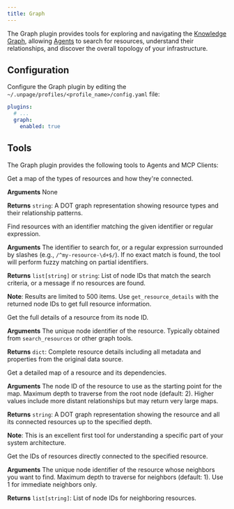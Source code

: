 ```yaml
---
title: Graph
---
```


The Graph plugin provides tools for exploring and navigating the [Knowledge Graph](/concepts/knowledge-graph),
allowing [Agents](/concepts/agents) to search for resources, understand their relationships,
and discover the overall topology of your infrastructure.

## Configuration
Configure the Graph plugin by editing the `~/.unpage/profiles/<profile_name>/config.yaml` file:

```yaml
plugins:
  # ...
  graph:
    enabled: true
```

## Tools
The Graph plugin provides the following tools to Agents and MCP Clients:

<Card title="get_resource_topology">
  Get a map of the types of resources and how they're connected.

  **Arguments**
  None

  **Returns** `string`: A DOT graph representation showing resource types and their relationship patterns.
</Card>
<br />

<Card title="search_resources">
  Find resources with an identifier matching the given identifier or regular expression.

  **Arguments**
  <ParamField path="identifier_or_regex" type="string" required>
    The identifier to search for, or a regular expression surrounded by slashes (e.g., `/^my-resource-\d+$/`).
    If no exact match is found, the tool will perform fuzzy matching on partial identifiers.
  </ParamField>

  **Returns** `list[string]` or `string`: List of node IDs that match the search criteria, or a message if no resources are found.

  **Note**: Results are limited to 500 items. Use `get_resource_details` with the returned node IDs to get full resource information.
</Card>
<br />

<Card title="get_resource_details">
  Get the full details of a resource from its node ID.

  **Arguments**
  <ParamField path="node_id" type="string" required>
    The unique node identifier of the resource. Typically obtained from `search_resources` or other graph tools.
  </ParamField>

  **Returns** `dict`: Complete resource details including all metadata and properties from the original data source.
</Card>
<br />

<Card title="get_resource_map">
  Get a detailed map of a resource and its dependencies.

  **Arguments**
  <ParamField path="root_node_id" type="string" required>
    The node ID of the resource to use as the starting point for the map.
  </ParamField>
  <ParamField path="max_depth" type="integer" optional>
    Maximum depth to traverse from the root node (default: 2). Higher values include more distant relationships but may return very large maps.
  </ParamField>

  **Returns** `string`: A DOT graph representation showing the resource and all its connected resources up to the specified depth.

  **Note**: This is an excellent first tool for understanding a specific part of your system architecture.
</Card>
<br />

<Card title="get_neighboring_resources">
  Get the IDs of resources directly connected to the specified resource.

  **Arguments**
  <ParamField path="node_id" type="string" required>
    The unique node identifier of the resource whose neighbors you want to find.
  </ParamField>
  <ParamField path="max_depth" type="integer" optional>
    Maximum depth to traverse for neighbors (default: 1). Use 1 for immediate neighbors only.
  </ParamField>

  **Returns** `list[string]`: List of node IDs for neighboring resources.
</Card>
